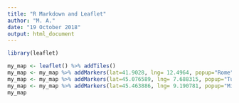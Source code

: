 ---
title: "R Markdown and Leaflet"
author: "M. A."
date: "19 October 2018"
output: html_document
---

```{r, message=FALSE, warning=FALSE}
library(leaflet)
```

```{r}
my_map <- leaflet() %>% addTiles() 
my_map <- my_map %>% addMarkers(lat=41.9028, lng= 12.4964, popup="Rome")
my_map <- my_map %>% addMarkers(lat=45.076589, lng= 7.688315, popup="Turin")
my_map <- my_map %>% addMarkers(lat=45.463886, lng= 9.190781, popup="Milan")
my_map
```


